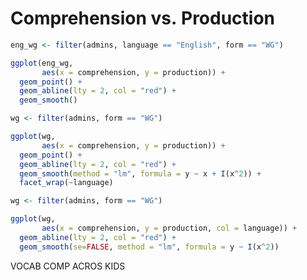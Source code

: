 # Comprehension vs. Production {-}

```r
eng_wg <- filter(admins, language == "English", form == "WG")

ggplot(eng_wg, 
       aes(x = comprehension, y = production)) + 
  geom_point() + 
  geom_abline(lty = 2, col = "red") + 
  geom_smooth()
```



```r
wg <- filter(admins, form == "WG")

ggplot(wg, 
       aes(x = comprehension, y = production)) + 
  geom_point() + 
  geom_abline(lty = 2, col = "red") + 
  geom_smooth(method = "lm", formula = y ~ x + I(x^2)) + 
  facet_wrap(~language)
```



```r
wg <- filter(admins, form == "WG")

ggplot(wg, 
       aes(x = comprehension, y = production, col = language)) + 
  geom_abline(lty = 2, col = "red") + 
  geom_smooth(se=FALSE, method = "lm", formula = y ~ I(x^2)) 
```





VOCAB COMP ACROS KIDS

